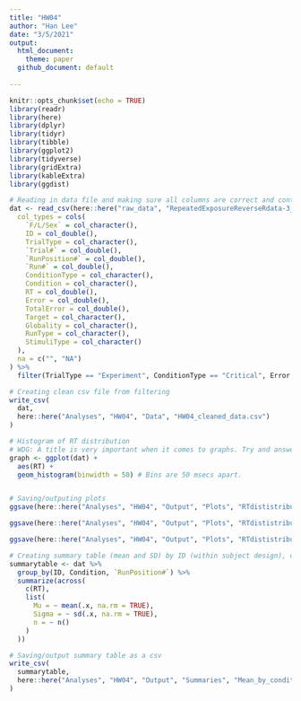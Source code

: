 ```yaml
---
title: "HW04"
author: "Han Lee"
date: "3/5/2021"
output:
  html_document: 
    theme: paper
  github_document: default
  
---
```


```r
knitr::opts_chunk$set(echo = TRUE)
library(readr)
library(here)
library(dplyr)
library(tidyr)
library(tibble)
library(ggplot2)
library(tidyverse)
library(gridExtra)
library(kableExtra)
library(ggdist)
```

```r

# Reading in data file and making sure all columns are correct and controlled for.
dat <- read_csv(here::here("raw_data", "RepeatedExposureReverseRdata-3_13_2020.csv"),
  col_types = cols(
    `F/L/Sex` = col_character(),
    ID = col_double(),
    TrialType = col_character(),
    `Trial#` = col_double(),
    `RunPosition#` = col_double(),
    `Run#` = col_double(),
    ConditionType = col_character(),
    Condition = col_character(),
    RT = col_double(),
    Error = col_double(),
    TotalError = col_double(),
    Target = col_character(),
    Globality = col_character(),
    RunType = col_character(),
    StimuliType = col_character()
  ),
  na = c("", "NA")
) %>%
  filter(TrialType == "Experiment", ConditionType == "Critical", Error == "0", (RT >= 50 & RT <= 1999)) # Filtering out irrelevant data (i.e., cleaning raw data).

# Creating clean csv file from filtering
write_csv(
  dat,
  here::here("Analyses", "HW04", "Data", "HW04_cleaned_data.csv")
)
```

```r

# Histogram of RT distribution
# WDG: A title is very important when it comes to graphs. Try and answer the question: "What am I looking at?" when thinking of a title.
graph <- ggplot(dat) +
  aes(RT) +
  geom_histogram(binwidth = 50) # Bins are 50 msecs apart.


# Saving/outputing plots
ggsave(here::here("Analyses", "HW04", "Output", "Plots", "RTdististribution.pdf"), graph)

ggsave(here::here("Analyses", "HW04", "Output", "Plots", "RTdististribution.svg"), graph)

ggsave(here::here("Analyses", "HW04", "Output", "Plots", "RTdististribution.eps"), graph)
```

```r

# Creating summary table (mean and SD) by ID (within subject design), condition, and run position
summarytable <- dat %>%
  group_by(ID, Condition, `RunPosition#`) %>%
  summarize(across(
    c(RT),
    list(
      Mu = ~ mean(.x, na.rm = TRUE),
      Sigma = ~ sd(.x, na.rm = TRUE),
      n = ~ n()
    )
  ))

# Saving/output summary table as a csv
write_csv(
  summarytable,
  here::here("Analyses", "HW04", "Output", "Summaries", "Mean_by_condition-id-conditiontype.csv")
)
```
